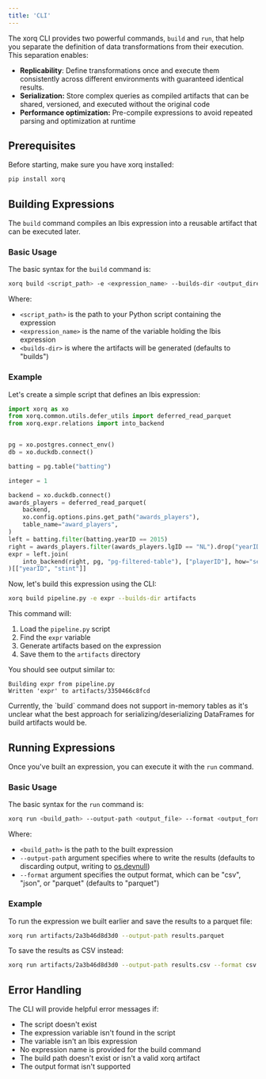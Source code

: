 ```yaml
---
title: 'CLI'
---
```


The xorq CLI provides two powerful commands, `build` and `run`, that help you separate the definition of data transformations from their execution. This separation enables:

- **Replicability**: Define transformations once and execute them consistently
  across different environments with guaranteed identical results.
- **Serialization:** Store complex queries as compiled artifacts that can be
  shared, versioned, and executed without the original code
- **Performance optimization:** Pre-compile expressions to avoid repeated
  parsing and optimization at runtime

## Prerequisites

Before starting, make sure you have xorq installed:

```bash
pip install xorq
```

## Building Expressions

The `build` command compiles an Ibis expression into a reusable artifact that
can be executed later.

### Basic Usage

The basic syntax for the `build` command is:

```bash
xorq build <script_path> -e <expression_name> --builds-dir <output_directory>
```

Where:
- `<script_path>` is the path to your Python script containing the expression
- `<expression_name>` is the name of the variable holding the Ibis expression
- `<builds-dir>` is where the artifacts will be generated (defaults to "builds")

### Example

Let's create a simple script that defines an Ibis expression:

```python
import xorq as xo
from xorq.common.utils.defer_utils import deferred_read_parquet
from xorq.expr.relations import into_backend


pg = xo.postgres.connect_env()
db = xo.duckdb.connect()

batting = pg.table("batting")

integer = 1

backend = xo.duckdb.connect()
awards_players = deferred_read_parquet(
    backend,
    xo.config.options.pins.get_path("awards_players"),
    table_name="award_players",
)
left = batting.filter(batting.yearID == 2015)
right = awards_players.filter(awards_players.lgID == "NL").drop("yearID", "lgID")
expr = left.join(
    into_backend(right, pg, "pg-filtered-table"), ["playerID"], how="semi"
)[["yearID", "stint"]]
```

Now, let's build this expression using the CLI:

```bash
xorq build pipeline.py -e expr --builds-dir artifacts
```

This command will:
1. Load the `pipeline.py` script
2. Find the `expr` variable
3. Generate artifacts based on the expression
4. Save them to the `artifacts` directory

You should see output similar to:
```
Building expr from pipeline.py
Written 'expr' to artifacts/3350466c8fcd
```

<Warning>
  Currently, the `build` command does not support in-memory tables as it's unclear what the best approach for serializing/deserializing DataFrames for build artifacts would be.
</Warning>

## Running Expressions

Once you've built an expression, you can execute it with the `run` command.

### Basic Usage

The basic syntax for the `run` command is:

```bash
xorq run <build_path> --output-path <output_file> --format <output_format>
```

Where:
- `<build_path>` is the path to the built expression
- `--output-path` argument specifies where to write the results (defaults to discarding output, writing to [os.devnull](https://docs.python.org/3/library/os.html#os.devnull))
- `--format` argument specifies the output format, which can be "csv", "json", or "parquet" (defaults to "parquet")

### Example

To run the expression we built earlier and save the results to a parquet file:

```bash
xorq run artifacts/2a3b46d8d3d0 --output-path results.parquet
```

To save the results as CSV instead:

```bash
xorq run artifacts/2a3b46d8d3d0 --output-path results.csv --format csv
```

## Error Handling

The CLI will provide helpful error messages if:

- The script doesn't exist
- The expression variable isn't found in the script
- The variable isn't an Ibis expression
- No expression name is provided for the build command
- The build path doesn't exist or isn't a valid xorq artifact
- The output format isn't supported
